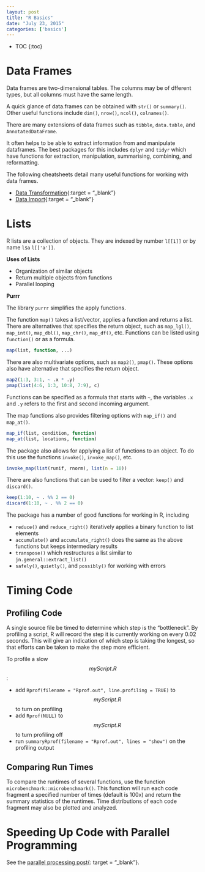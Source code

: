 ```yaml
---
layout: post
title: "R Basics"
date: "July 23, 2015"
categories: ['basics']
---
```


* TOC
{:toc}


# Data Frames
Data frames are two-dimensional tables. The columns may be of dfferent types, but all columns must have the same length. 

A quick glance of data.frames can be obtained with `str()` or `summary()`. Other useful functions include `dim()`, `nrow()`, `ncol()`, `colnames()`.

There are many extensions of data frames such as `tibble`, `data.table`, and `AnnotatedDataFrame`.

It often helps to be able to extract information from and manipulate dataframes. The best packages for this includes `dplyr` and `tidyr` which have functions for extraction, manipulation, summarising, combining, and reformatting. 

The following cheatsheets detail many useful functions for working with data frames. 

* [Data Transformation][dplyr]{:target = "_blank"}
* [Data Import][tidyr]{:target = "_blank"}

# Lists
R lists are a collection of objects. They are indexed by number `l[[1]]` or by name `l$a` `l[['a']]`. 

**Uses of Lists**

* Organization of similar objects
* Return multiple objects from functions
* Parallel looping 

**Purrr**

The library `purrr` simplifies the apply functions. 

The function `map()` takes a list/vector, applies a function and returns a list. There are alternatives that specifies the return object, such as `map_lgl()`, `map_int()`, `map_dbl()`, `map_chr()`, `map_df()`, etc. Functions can be listed using `function()` or as a formula. 

```r
map(list, function, ...)
```
There are also multivariate options, such as `map2()`, `pmap()`. These options also have alternative that specifies the return object.

```r
map2(1:3, 3:1, ~ .x * .y)
pmap(list(4:6, 1:3, 10:8, 7:9), c)
```
Functions can be specified as a formula that starts with `~`, the variables `.x` and `.y` refers to the first and second incoming argument. 

The map functions also provides filtering options with `map_if()` and `map_at()`.

```r
map_if(list, condition, function)
map_at(list, locations, function)
```
The package also allows for applying a list of functions to an object. To do this use the functions `invoke()`, `invoke_map()`, etc.

```r
invoke_map(list(runif, rnorm), list(n = 10))
```
There are also functions that can be used to filter a vector: `keep()` and `discard()`.

```r
keep(1:10, ~ . %% 2 == 0)
discard(1:10, ~ . %% 2 == 0)
```

The package has a number of good functions for working in R, including

* `reduce()` and `reduce_right()` iteratively applies a binary function to list elements
* `accumulate()` and `accumulate_right()` does the same as the above functions but keeps intermediary results
* `transpose()` which restructures a list similar to `jn.general::extract_list()` 
* `safely()`, `quietly()`, and `possibly()` for working with errors

# Timing Code

## Profiling Code
A single source file be timed to determine which step is the "bottleneck". By profiling a script, R will record the step it is currently working on every 0.02 seconds. This will give an indication of which step is taking the longest, so that efforts can be taken to make the step more efficient.

To profile a slow $$myScript.R$$:

* add `Rprof(filename = "Rprof.out", line.profiling = TRUE)` to $$myScript.R$$ to turn on profiling
* add `Rprof(NULL)` to $$myScript.R$$ to turn profiling off
* run `summaryRprof(filename = "Rprof.out", lines = "show")` on the profiling output

## Comparing Run Times
To compare the runtimes of several functions, use the function `microbenchmark::microbenchmark()`. This function will run each code fragment a specified number of times (default is 100x) and return the summary statistics of the runtimes. Time distributions of each code fragment may also be plotted and analyzed.

# Speeding Up Code with Parallel Programming
See the [parallel processing post][parallel_processing_post]{: target = "_blank"}.



[dplyr]: https://github.com/rstudio/cheatsheets/raw/master/source/pdfs/data-transformation-cheatsheet.pdf
[tidyr]: https://github.com/rstudio/cheatsheets/raw/master/source/pdfs/data-import-cheatsheet.pdf
[parallel_processing_post]: http://jennguyen1.github.io/nhuyhoa//2017/03/Parallel-Processing.html#in-r



